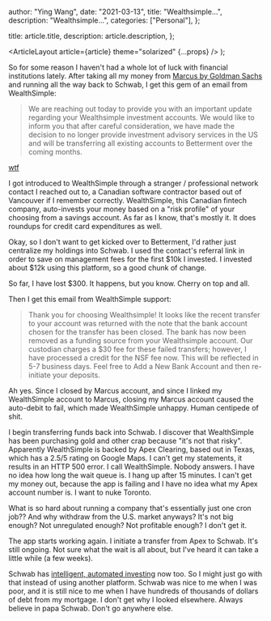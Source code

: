 
  author: "Ying Wang",
  date: "2021-03-13",
  title: "Wealthsimple...",
  description: "Wealthsimple...",
  categories: ["Personal"],
};

  title: article.title,
  description: article.description,
};

  <ArticleLayout article={article} theme="solarized" {...props} />
);

So for some reason I haven't had a whole lot of luck with financial institutions
lately. After taking all my money from [Marcus by Goldman
Sachs](/posts/2021/02/24/marcus_update/) and running all the way back to Schwab,
I get this gem of an email from WealthSimple:

> We are reaching out today to provide you with an important update regarding
> your Wealthsimple investment accounts. We would like to inform you that after
> careful consideration, we have made the decision to no longer provide
> investment advisory services in the US and will be transferring all existing
> accounts to Betterment over the coming months.

[wtf](/img/posts/2021/03/13/wtf.gif)

I got introduced to WealthSimple through a stranger / professional network
contact I reached out to, a Canadian software contractor based out of Vancouver
if I remember correctly. WealthSimple, this Canadian fintech company,
auto-invests your money based on a "risk profile" of your choosing from a
savings account. As far as I know, that's mostly it. It does roundups for credit
card expenditures as well.

Okay, so I don't want to get kicked over to Betterment, I'd rather just
centralize my holdings into Schwab. I used the contact's referral link in order
to save on management fees for the first $10k I invested. I invested about $12k
using this platform, so a good chunk of change.

So far, I have lost $300. It happens, but you know. Cherry on top and all.

Then I get this email from WealthSimple support:

> Thank you for choosing Wealthsimple! It looks like the recent transfer to your
> account was returned with the note that the bank account chosen for the
> transfer has been closed. The bank has now been removed as a funding source
> from your Wealthsimple account. Our custodian charges a $30 fee for these
> failed transfers; however, I have processed a credit for the NSF fee now. This
> will be reflected in 5-7 business days. Feel free to Add a New Bank Account
> and then re-initiate your deposits.

Ah yes. Since I closed by Marcus account, and since I linked my WealthSimple
account to Marcus, closing my Marcus account caused the auto-debit to fail,
which made WealthSimple unhappy. Human centipede of shit.

I begin transferring funds back into Schwab. I discover that WealthSimple has
been purchasing gold and other crap because "it's not that risky". Apparently
WealthSimple is backed by Apex Clearing, based out in Texas, which has a 2.5/5
rating on Google Maps. I can't get my statements, it results in an HTTP 500
error. I call WealthSimple. Nobody answers. I have no idea how long the wait
queue is. I hang up after 15 minutes. I can't get my money out, because the app
is failing and I have no idea what my Apex account number is. I want to nuke
Toronto.

What is so hard about running a company that's essentially just one cron job??
And why withdraw from the U.S. market anyways? It's not big enough? Not
unregulated enough? Not profitable enough? I don't get it.

The app starts working again. I initiate a transfer from Apex to Schwab. It's
still ongoing. Not sure what the wait is all about, but I've heard it can take a
little while (a few weeks).

Schwab has [intelligent, automated
investing](https://www.schwab.com/invest-with-us/automated-investing) now too.
So I might just go with that instead of using another platform. Schwab was nice
to me when I was poor, and it is still nice to me when I have hundreds of
thousands of dollars of debt from my mortgage. I don't get why I looked
elsewhere. Always believe in papa Schwab. Don't go anywhere else.
